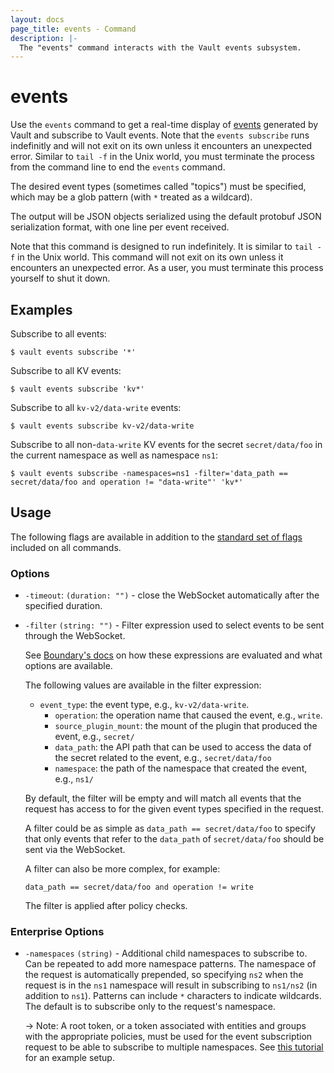 ```yaml
---
layout: docs
page_title: events - Command
description: |-
  The "events" command interacts with the Vault events subsystem.
---
```


# events

Use the `events` command to get a real-time display of
[events](/vault/docs/concepts/events) generated by Vault and subscribe to Vault
events. Note that the `events subscribe` runs indefinitly and will not exit on
its own unless it encounters an unexpected error. Similar to `tail -f` in the
Unix world, you must terminate the process from the command line to end the
`events` command.

The desired event types (sometimes called "topics") must be specified, which
may be a glob pattern (with `*` treated as a wildcard).

The output will be JSON objects serialized using the default protobuf JSON
serialization format, with one line per event received.

Note that this command is designed to run indefinitely. It is similar to
`tail -f` in the Unix world. This command will not exit on its own unless it
encounters an unexpected error. As a user, you must terminate this process
yourself to shut it down.

## Examples

Subscribe to all events:

```shell-session
$ vault events subscribe '*'
```

Subscribe to all KV events:

```shell-session
$ vault events subscribe 'kv*'
```

Subscribe to all `kv-v2/data-write` events:

```shell-session
$ vault events subscribe kv-v2/data-write
```

Subscribe to all non-`data-write` KV events for the secret `secret/data/foo` in
the current namespace as well as namespace `ns1`:

```shell-session
$ vault events subscribe -namespaces=ns1 -filter='data_path == secret/data/foo and operation != "data-write"' 'kv*'
```

## Usage

The following flags are available in addition to the [standard set of
flags](/vault/docs/commands) included on all commands.

### Options

- `-timeout`: `(duration: "")` - close the WebSocket automatically after the
  specified duration.

- `-filter` `(string: "")` - Filter expression used to select events to be sent
  through the WebSocket.

  See [Boundary's docs](/boundary/docs/concepts/filtering) on how these
  expressions are evaluated and what options are available.

  The following values are available in the filter expression:
  - `event_type`: the event type, e.g., `kv-v2/data-write`.
	- `operation`: the operation name that caused the event, e.g., `write`.
	- `source_plugin_mount`: the mount of the plugin that produced the event,
    e.g., `secret/`
	- `data_path`: the API path that can be used to access the data of the secret related to the event, e.g., `secret/data/foo`
	- `namespace`: the path of the namespace that created the event, e.g., `ns1/`

  By default, the filter will be empty and will match all events that the
  request has access to for the given event types specified in the request.

  A filter could be as simple as `data_path == secret/data/foo` to specify that
  only events that refer to the `data_path` of `secret/data/foo` should be sent
  via the WebSocket.

  A filter can also be more complex, for example:
  ```
  data_path == secret/data/foo and operation != write
  ```

  The filter is applied after policy checks.

### Enterprise Options

<EnterpriseAlert product="vault" />

- `-namespaces` `(string)` - Additional child namespaces to subscribe to. Can
  be repeated to add more namespace patterns. The namespace of the request is
  automatically prepended, so specifying `ns2` when the request is in the `ns1`
  namespace will result in subscribing to `ns1/ns2` (in addition to `ns1`).
  Patterns can include `*` characters to indicate wildcards. The default is to
  subscribe only to the request's namespace.

  -> Note: A root token, or a token associated with entities and groups with
     the appropriate policies, must be used for the event subscription
     request to be able to subscribe to multiple namespaces. See
     [this tutorial](/vault/tutorials/enterprise/namespaces) for an example
     setup.
